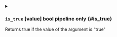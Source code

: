 

<details className="config-field -function" data-expandable="false">
<summary>

### `is_true` <span className="config-field-type">[value]</span> <span className="config-field-enum"></span> <span className="config-field-default -return">bool</span> <span className="config-field-required" data-required="false">pipeline only</span>  {#is_true}

Returns true if the value of the argument is "true"

</summary>



</details>
